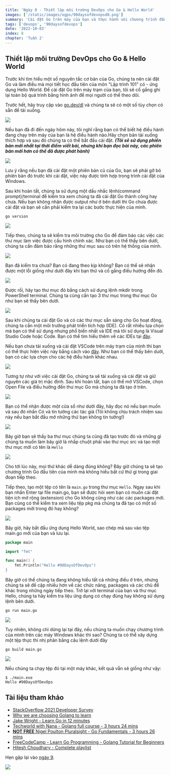 ```yaml
---
title: 'Ngày 8 - Thiết lập môi trường DevOps cho Go & Hello World'
images: ['/static/images/ogps/90daysofdevopsd8.png']
summary: 'Cài đặt Go trên máy của bạn và thực hành với chương trình đầu tiên - Hello world'
tags: ['devops', '90daysofdevops']
date: '2022-10-03'
index: 8
chapter: 'Tuần 2'
---
```


<TOCInline toc={props.toc} asDisclosure />

## Thiết lập môi trường DevOps cho Go & Hello World

Trước khi tìm hiểu một số nguyên tắc cơ bản của Go, chúng ta nên cài đặt Go và làm điều mà mọi tiết học đầu tiên của môn "Lập trình 101" có - ứng dụng Hello World. Để cài đặt Go trên máy trạm của bạn, tôi sẽ cố gắng ghi lại toàn bộ quá trình bằng hình ảnh để mọi người có thể theo dõi.

Trước hết, hãy truy cập vào [go.dev/dl](https://go.dev/dl/) và chúng ta sẽ có một số tùy chọn có sẵn để tải xuống.

![](/static/images/assets/Day8_Go1.png)

Nếu bạn đã đi đến ngày hôm này, tôi nghĩ rằng bạn có thể biết hệ điều hành đang chạy trên máy của bạn là hệ điều hành nào.Hãy chọn bản tải xuống thích hợp và sau đó chúng ta có thể bắt đầu cài đặt. **_(Tôi sẽ sử dụng phiên bản mới nhất tại thời điểm viết bài, nhưng khi bạn đọc bài này, các phiên bản mới hơn có thể đã được phát hành)_**

![](/static/images/assets/Day8_Go2.png)

Lưu ý rằng nếu bạn đã cài đặt một phiên bản cũ của Go, bạn sẽ phải gỡ bỏ phiên bản đó trước khi cài đặt, việc này được tính hợp trong trình cài đặt của Windows.

Sau khi hoàn tất, chúng ta sử dụng một dấu nhắc lệnh(command prompt)/terminal để kiểm tra xem chúng ta đã cài đặt Go thành công hay chưa. Nếu bạn không nhận được output như ở bên dưới thì Go chưa được cài đặt và bạn sẽ cần phải kiểm tra lại các bước thực hiện của mình.

```shell
go version
```

![](/static/images/assets/Day8_Go3.png)

Tiếp theo, chúng ta sẽ kiểm tra môi trường cho Go để đảm bảo các việc các thư mục làm việc được cấu hình chính xác. Như bạn có thể thấy bên dưới, chúng ta cần đảm bảo rằng những thư mục sau có trên hệ thống của mình.

![](/static/images/assets/Day8_Go4.png)

Bạn đã kiểm tra chưa? Bạn có đang theo kịp không? Bạn có thể sẽ nhận được một lỗi giống như dưới đây khi bạn thử và cố gắng điều hướng đến đó.

![](/static/images/assets/Day8_Go5.png)

Được rồi, hãy tạo thư mục đó bằng cách sử dụng lệnh mkdir trong PowerShell terminal. Chúng ta cũng cần tạo 3 thư mục trong thư mục Go như bạn sẽ thấy bên dưới.

![](/static/images/assets/Day8_Go6.png)

Sau khi chúng ta cài đặt Go và có các thư mục sẵn sàng cho Go hoạt động, chúng ta cần một môi trường phát triển tích hợp (IDE). Có rất nhiều lựa chọn mà bạn có thể sử dụng nhưng phổ biến nhất và IDE mà tôi sử dụng là Visual Studio Code hoặc Code. Bạn có thể tìm hiểu thêm về các IDEs tại [đây](https://www.youtube.com/watch?v=vUn5akOlFXQ).

Nếu bạn chưa tải xuống và cài đặt VSCode trên máy trạm của mình thì bạn có thể thực hiện việc này bằng cách vào [đây](https://code.visualstudio.com/download). Như bạn có thể thấy bên dưới, bạn có các lựa chọn cho các hệ điều hành khác nhau.

![](/static/images/assets/Day8_Go7.png)

Tương tự như với việc cài đặt Go, chúng ta sẽ tải xuống và cài đặt và giữ nguyên các giá trị mặc định. Sau khi hoàn tất, bạn có thể mở VSCode, chọn Open File và điều hướng đến thư mục Go mà chúng ta đã tạo ở trên.

![](/static/images/assets/Day8_Go8.png)

Bạn có thể nhận được một cửa sổ như dưới đây, hãy đọc nó nếu bạn muốn và sau đó nhấn Có và tin tưởng các tác giả (Tôi không chịu trách nhiệm sau này nếu bạn bắt đầu mở những thứ bạn không tin tưởng!)

![](/static/images/assets/Day08_Go14.png)

Bây giờ bạn sẽ thấy ba thư mục chúng ta cũng đã tạo trước đó và những gì chúng ta muốn làm bây giờ là nhấp chuột phải vào thư mục src và tạo một thư mục mới có tên là `Hello`

![](/static/images/assets/Day8_Go9.png)

Cho tới lúc này, mọi thứ khác dễ dàng đúng không? Bây giờ chúng ta sẽ tạo chương trình Go đầu tiên của mình mà không hiểu bất cứ thứ gì trong giai đoạn tiếp theo.

Tiếp theo, tạo một tệp có tên là `main.go` trong thư mục `Hello`. Ngay sau khi bạn nhấn Enter tại file main.go, bạn sẽ được hỏi xem bạn có muốn cài đặt tiện ích mở rộng (extension) cho Go không cũng như các các packages mới. Bạn cũng có thể kiểm tra xem liệu tệp pkg mà chúng ta đã tạo có một số packages mới trong đó hay không?

![](/static/images/assets/Day8_Go10.png)

Bây giờ, hãy bắt đầu ứng dụng Hello World, sao chép mã sau vào tệp main.go mới của bạn và lưu lại.

```go:main.go
package main

import "fmt"

func main() {
    fmt.Println("Hello #90DaysOfDevOps")
}
```

Bây giờ có thể chúng ta đang không hiểu tất cả những điều ở trên, nhưng chúng ta sẽ đề cập nhiều hơn về các chức năng, packages và các chủ để khác trong những ngày tiếp theo. Trở lại với terminal của bạn và thư mục Hello, chúng ta hãy kiểm tra liệu ứng dụng có chạy đúng hay không sử dụng lệnh bên dưới.

```shell
go run main.go
```

![](/static/images/assets/Day8_Go11.png)

Tuy nhiên, không chỉ dừng lại tại đây, nếu chúng ta muốn chạy chương trình của mình trên các máy Windows khác thì sao? Chúng ta có thể xây dựng một tệp thực thi nhị phân bằng câu lệnh dưới đây

```shell
go build main.go
```

![](/static/images/assets/Day8_Go12.png)

Nếu chúng ta chạy tệp đó tại một máy khác, kết quả vẫn sẽ giống như vậy:

```shell
$ ./main.exe
Hello #90DaysOfDevOps
```

## Tài liệu tham khảo

- [StackOverflow 2021 Developer Survey](https://insights.stackoverflow.com/survey/2021)
- [Why we are choosing Golang to learn](https://www.youtube.com/watch?v=7pLqIIAqZD4&t=9s)
- [Jake Wright - Learn Go in 12 minutes](https://www.youtube.com/watch?v=C8LgvuEBraI&t=312s)
- [Techworld with Nana - Golang full course - 3 hours 24 mins](https://www.youtube.com/watch?v=yyUHQIec83I)
- [**NOT FREE** Nigel Poulton Pluralsight - Go Fundamentals - 3 hours 26 mins](https://www.pluralsight.com/courses/go-fundamentals)
- [FreeCodeCamp - Learn Go Programming - Golang Tutorial for Beginners](https://www.youtube.com/watch?v=YS4e4q9oBaU&t=1025s)
- [Hitesh Choudhary - Complete playlist](https://www.youtube.com/playlist?list=PLRAV69dS1uWSR89FRQGZ6q9BR2b44Tr9N)

Hẹn gặp lại vào [ngày 9](/courses/90-ngay-devops/ngay-9).

![](/static/images/assets/Day8_Go13.png)
